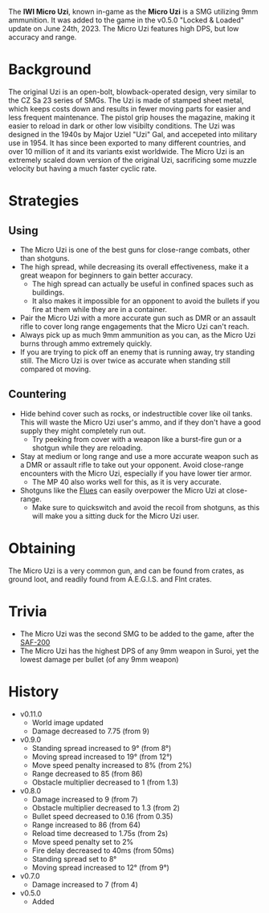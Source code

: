 The **IWI Micro Uzi**, known in-game as the **Micro Uzi** is a SMG utilizing 9mm ammunition. It was added to the game in the v0.5.0 "Locked & Loaded" update on June 24th, 2023. The Micro Uzi features high DPS, but low accuracy and range.

# Background
The original Uzi is an open-bolt, blowback-operated design, very similar to the CZ Sa 23 series of SMGs. The Uzi is made of stamped sheet metal, which keeps costs down and results in fewer moving parts for easier and less frequent maintenance. The pistol grip houses the magazine, making it easier to reload in dark or other low visibilty conditions. The Uzi was designed in the 1940s by Major Uziel "Uzi" Gal, and accepeted into military use in 1954. It has since been exported to many different countries, and over 10 million of it and its variants exist worldwide. The Micro Uzi is an extremely scaled down version of the original Uzi, sacrificing some muzzle velocity but having a much faster cyclic rate.

# Strategies
## Using
- The Micro Uzi is one of the best guns for close-range combats, other than shotguns.
- The high spread, while decreasing its overall effectiveness, make it a great weapon for beginners to gain better accuracy.
    - The high spread can actually be useful in confined spaces such as buildings.
    - It also makes it impossible for an opponent to avoid the bullets if you fire at them while they are in a container.
- Pair the Micro Uzi with a more accurate gun such as DMR or an assault rifle to cover long range engagements that the Micro Uzi can't reach.
- Always pick up as much 9mm ammunition as you can, as the Micro Uzi burns through ammo extremely quickly.
- If you are trying to pick off an enemy that is running away, try standing still. The Micro Uzi is over twice as accurate when standing still compared ot moving.

## Countering
- Hide behind cover such as rocks, or indestructible cover like oil tanks. This will waste the Micro Uzi user's ammo, and if they don't have a good supply they might completely run out.
    - Try peeking from cover with a weapon like a burst-fire gun or a shotgun while they are reloading.
- Stay at medium or long range and use a more accurate weapon such as a DMR or assault rifle to take out your opponent. Avoid close-range encounters with the Micro Uzi, especially if you have lower tier armor.
    - The MP 40 also works well for this, as it is very accurate.
- Shotguns like the [Flues](weapons/guns/flues) can easily overpower the Micro Uzi at close-range.
    - Make sure to quickswitch and avoid the recoil from shotguns, as this will make you a sitting duck for the Micro Uzi user.

# Obtaining
The Micro Uzi is a very common gun, and can be found from crates, as ground loot, and readily found from A.E.G.I.S. and Flnt crates.

# Trivia
- The Micro Uzi was the second SMG to be added to the game, after the [SAF-200](weapons/guns/saf200)
- The Micro Uzi has the highest DPS of any 9mm weapon in Suroi, yet the lowest damage per bullet (of any 9mm weapon)

# History
- v0.11.0
    - World image updated
    - Damage decreased to 7.75 (from 9)
- v0.9.0
    - Standing spread increased to 9° (from 8°)
    - Moving spread increased to 19° (from 12°)
    - Move speed penalty increased to 8% (from 2%)
    - Range decreased to 85 (from 86)
    - Obstacle multiplier decreased to 1 (from 1.3)
- v0.8.0
    - Damage increased to 9 (from 7)
    - Obstacle multiplier decreased to 1.3 (from 2)
    - Bullet speed decreased to 0.16 (from 0.35)
    - Range increased to 86 (from 64)
    - Reload time decreased to 1.75s (from 2s)
    - Move speed penalty set to 2%
    - Fire delay decreased to 40ms (from 50ms)
    - Standing spread set to 8° 
    - Moving spread increased to 12° (from 9°)
- v0.7.0
    - Damage increased to 7 (from 4)
- v0.5.0
    - Added

